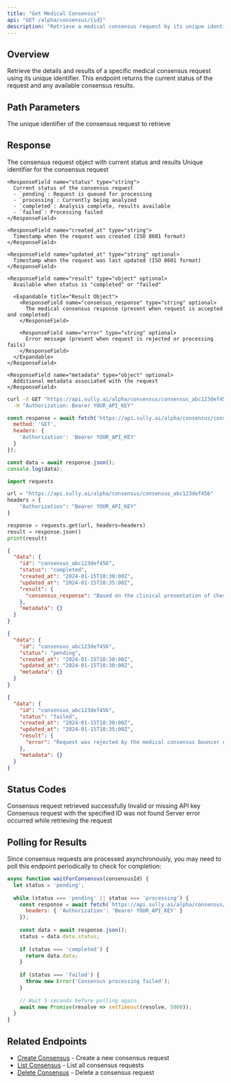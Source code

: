 ```yaml
---
title: "Get Medical Consensus"
api: "GET /alpha/consensus/{id}"
description: "Retrieve a medical consensus request by its unique identifier."
---
```


## Overview

Retrieve the details and results of a specific medical consensus request using its unique identifier. This endpoint returns the current status of the request and any available consensus results.

## Path Parameters

<ParamField path="id" type="string" required>
  The unique identifier of the consensus request to retrieve
</ParamField>

## Response

<ResponseField name="data" type="object">
  The consensus request object with current status and results
  
  <Expandable title="Consensus Request Object">
    <ResponseField name="id" type="string">
      Unique identifier for the consensus request
    </ResponseField>
    
    <ResponseField name="status" type="string">
      Current status of the consensus request
      - `pending`: Request is queued for processing
      - `processing`: Currently being analyzed
      - `completed`: Analysis complete, results available
      - `failed`: Processing failed
    </ResponseField>
    
    <ResponseField name="created_at" type="string">
      Timestamp when the request was created (ISO 8601 format)
    </ResponseField>
    
    <ResponseField name="updated_at" type="string" optional>
      Timestamp when the request was last updated (ISO 8601 format)
    </ResponseField>
    
    <ResponseField name="result" type="object" optional>
      Available when status is "completed" or "failed"
      
      <Expandable title="Result Object">
        <ResponseField name="consensus_response" type="string" optional>
          The medical consensus response (present when request is accepted and completed)
        </ResponseField>
        
        <ResponseField name="error" type="string" optional>
          Error message (present when request is rejected or processing fails)
        </ResponseField>
      </Expandable>
    </ResponseField>
    
    <ResponseField name="metadata" type="object" optional>
      Additional metadata associated with the request
    </ResponseField>
  </Expandable>
</ResponseField>

<RequestExample>

```bash cURL
curl -X GET "https://api.sully.ai/alpha/consensus/consensus_abc123def456" \
  -H "Authorization: Bearer YOUR_API_KEY"
```

```javascript JavaScript
const response = await fetch('https://api.sully.ai/alpha/consensus/consensus_abc123def456', {
  method: 'GET',
  headers: {
    'Authorization': 'Bearer YOUR_API_KEY'
  }
});

const data = await response.json();
console.log(data);
```

```python Python
import requests

url = "https://api.sully.ai/alpha/consensus/consensus_abc123def456"
headers = {
    "Authorization": "Bearer YOUR_API_KEY"
}

response = requests.get(url, headers=headers)
result = response.json()
print(result)
```

</RequestExample>

<ResponseExample>

```json 200 OK - Completed Request
{
  "data": {
    "id": "consensus_abc123def456",
    "status": "completed",
    "created_at": "2024-01-15T10:30:00Z",
    "updated_at": "2024-01-15T10:35:00Z",
    "result": {
      "consensus_response": "Based on the clinical presentation of chest pain, shortness of breath, and elevated troponin levels in a 45-year-old patient, the most likely diagnosis is acute myocardial infarction (AMI). However, several differential diagnoses should be considered including pulmonary embolism, aortic dissection, and myocarditis. Immediate ECG and chest X-ray are recommended, along with serial troponin measurements. Consider CT pulmonary angiogram if PE is suspected, and cardiology consultation is recommended."
    },
    "metadata": {}
  }
}
```

```json 200 OK - Pending Request
{
  "data": {
    "id": "consensus_abc123def456",
    "status": "pending",
    "created_at": "2024-01-15T10:30:00Z",
    "updated_at": "2024-01-15T10:30:00Z",
    "metadata": {}
  }
}
```

```json 200 OK - Failed Request
{
  "data": {
    "id": "consensus_abc123def456",
    "status": "failed",
    "created_at": "2024-01-15T10:30:00Z",
    "updated_at": "2024-01-15T10:35:00Z",
    "result": {
      "error": "Request was rejected by the medical consensus bouncer due to insufficient clinical context"
    },
    "metadata": {}
  }
}
```

</ResponseExample>

## Status Codes

<ResponseField name="200" type="OK">
  Consensus request retrieved successfully
</ResponseField>

<ResponseField name="401" type="Unauthorized">
  Invalid or missing API key
</ResponseField>

<ResponseField name="404" type="Not Found">
  Consensus request with the specified ID was not found
</ResponseField>

<ResponseField name="500" type="Internal Server Error">
  Server error occurred while retrieving the request
</ResponseField>

## Polling for Results

Since consensus requests are processed asynchronously, you may need to poll this endpoint periodically to check for completion:

```javascript
async function waitForConsensus(consensusId) {
  let status = 'pending';
  
  while (status === 'pending' || status === 'processing') {
    const response = await fetch(`https://api.sully.ai/alpha/consensus/${consensusId}`, {
      headers: { 'Authorization': 'Bearer YOUR_API_KEY' }
    });
    
    const data = await response.json();
    status = data.data.status;
    
    if (status === 'completed') {
      return data.data;
    }
    
    if (status === 'failed') {
      throw new Error('Consensus processing failed');
    }
    
    // Wait 5 seconds before polling again
    await new Promise(resolve => setTimeout(resolve, 5000));
  }
}
```

## Related Endpoints

- [Create Consensus](/api-reference-alpha/consensus/create) - Create a new consensus request
- [List Consensus](/api-reference-alpha/consensus/list) - List all consensus requests
- [Delete Consensus](/api-reference-alpha/consensus/delete) - Delete a consensus request